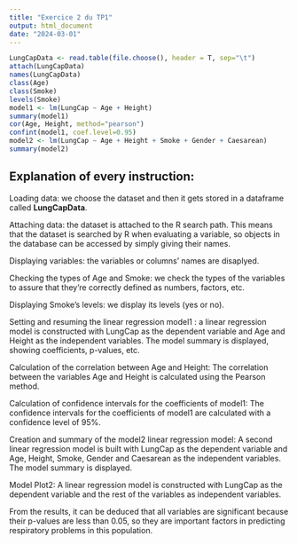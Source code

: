 ```yaml
---
title: "Exercice 2 du TP1"
output: html_document
date: "2024-03-01"
---
```

```r
LungCapData <- read.table(file.choose(), header = T, sep="\t")
attach(LungCapData)
names(LungCapData)
class(Age)
class(Smoke)
levels(Smoke)
model1 <- lm(LungCap ~ Age + Height)
summary(model1)
cor(Age, Height, method="pearson")
confint(model1, coef.level=0.95)
model2 <- lm(LungCap ~ Age + Height + Smoke + Gender + Caesarean)
summary(model2)
```

## Explanation of every instruction:

Loading data: we choose the dataset and then it gets stored in a dataframe called **LungCapData**.

Attaching data: the dataset is attached to the R search path. This means that the dataset is searched by R when evaluating a variable, so objects in the database can be accessed by simply giving their names.

Displaying variables: the variables or columns' names are disaplyed.

Checking the types of Age and Smoke: we check the types of the variables to assure that they're correctly defined as numbers, factors, etc.

Displaying Smoke's levels: we display its levels (yes or no).

Setting and resuming the linear regression model1 : a linear regression model is constructed with LungCap as the dependent variable and Age and Height as the independent variables. The model summary is displayed, showing coefficients, p-values, etc.

Calculation of the correlation between Age and Height: The correlation between the variables Age and Height is calculated using the Pearson method.

Calculation of confidence intervals for the coefficients of model1: The confidence intervals for the coefficients of model1 are calculated with a confidence level of 95%.

Creation and summary of the model2 linear regression model: A second linear regression model is built with LungCap as the dependent variable and Age, Height, Smoke, Gender and Caesarean as the independent variables. The model summary is displayed.

Model Plot2: A linear regression model is constructed with LungCap as the dependent variable and the rest of the variables as independent variables.

From the results, it can be deduced that all variables are significant because their p-values are less than 0.05, so they are important factors in predicting respiratory problems in this population.